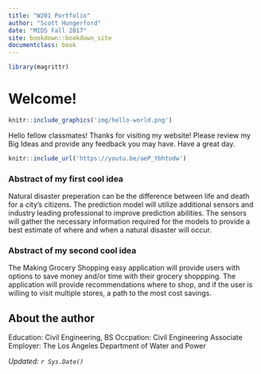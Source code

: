 ```yaml
---
title: "W201 Portfolio"
author: "Scott Hungerford"
date: "MIDS Fall 2017"
site: bookdown::bookdown_site
documentclass: book
---
```


<!-- This won't be displayed but it will initialize your R session. Add any R libraries you need here. -->
```r
library(magrittr)
```


# Welcome! {-}

<!-- You can include images saved within your repo... -->
```r
knitr::include_graphics('img/hello-world.png')
```

Hello fellow classmates! Thanks for visiting my website! Please review my Big Ideas and provide any feedback you may have. Have a great day. 

<!-- Below this line is just examples of how you can embed video from Google Drive. First you have to enable sharing, then just get the object ID which is that long string between d/ and /preview and will also be appended to any sharing link you generate for your video. -->
<p>
```r
knitr::include_url('https://youtu.be/aeP_Ybhtodw')
```

### Abstract of my first cool idea {-}

Natural disaster preperation can be the difference between life and death for a city's citizens. The prediction model will utilize additional sensors and industry leading professional to improve prediction abilities. The sensors will gather the necessary information required for the models to provide a best estimate of where and when a natural disaster will occur. 

### Abstract of my second cool idea {-}

The Making Grocery Shopping easy application will provide users with options to save money and/or time with their grocery shoppping. The application will provide recommendations where to shop, and if the user is willing to visit multiple stores, a path to the most cost savings. 
  

## About the author {-}

Education: Civil Engineering, BS
Occpation: Civil Engineering Associate
Employer: The Los Angeles Department of Water and Power

*Updated: `r Sys.Date()`*
